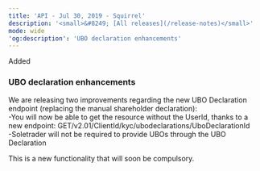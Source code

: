 ```yaml
---
title: 'API - Jul 30, 2019 - Squirrel'  
description: '<small>&#8249; [All releases](/release-notes)</small>'  
mode: wide  
'og:description': 'UBO declaration enhancements'  
---
```

  
  <div class="pill pill-green">Added</div> 
  
### UBO declaration enhancements  

We are releasing two improvements regarding the new UBO Declaration endpoint (replacing the manual shareholder declaration):  
-You will now be able to get the resource without the UserId, thanks to a new endpoint: GET/v2.01/ClientId/kyc/ubodeclarations/UboDeclarationId  
-Soletrader will not be required to provide UBOs through the UBO Declaration  

This is a new functionality that will soon be compulsory.